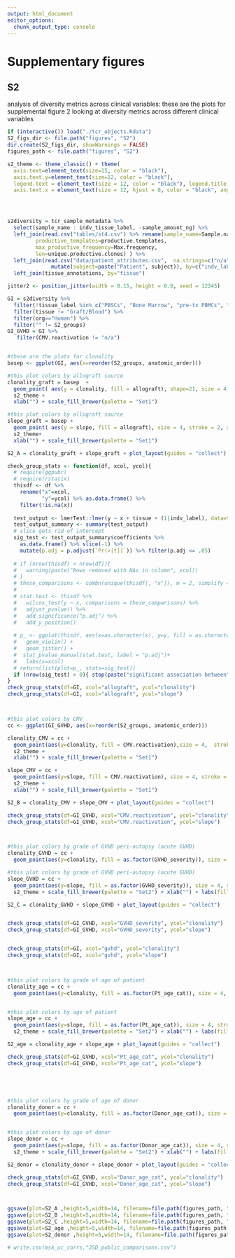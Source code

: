 ```yaml
---
output: html_document
editor_options: 
  chunk_output_type: console
---
```


# Supplementary figures
## S2

analysis of diversity metrics across clinical variables: these are the plots for supplemental figure 2 looking at diversity metrics across different clinical variables

```R
if (interactive()) load("./tcr_objects.Rdata")
S2_figs_dir <- file.path("figures", "S2")
dir.create(S2_figs_dir, showWarnings = FALSE)
figures_path <- file.path("figures", "S2")

s2_theme <- theme_classic() + theme(
  axis.text=element_text(size=15, color = "black"),
  axis.text.y=element_text(size=12, color = "black"),
  legend.text = element_text(size = 12, color = "black"), legend.title = element_text(size = 15, color = "black"), axis.title = element_text(size = 15, color = "black", face = "bold"),
  axis.text.x = element_text(size = 12, hjust = 0, color = "black", angle = -30))




s2diversity = tcr_sample_metadata %>% 
  select(sample_name : indv_tissue_label, -sample_amount_ng) %>% 
  left_join(read.csv("tables/st4.csv") %>% rename(sample_name=Sample.name,
         productive_templates=productive.templates,
         max_productive_frequency=Max.frequency,
         len=unique.productive.clones) ) %>%
  left_join(read.csv("data/patient_attributes.csv",  na.strings=c("n/a")) %>%
              mutate(subject=paste("Patient", subject)), by=c("indv_label" = "subject")) %>%
  left_join(tissue_annotations, by="tissue")

jitter2 <- position_jitter(width = 0.15, height = 0.0, seed = 12345)

GI = s2diversity %>%
  filter(!tissue_label %in% c("PBSCs", "Bone Marrow", "pre-tx PBMCs", "Heart", "Kidney", "mLN")) %>%
  filter(tissue != "Graft/Blood") %>% 
  filter(org=="Human") %>% 
  filter("" != S2_groups)
GI_GVHD = GI %>%
   filter(CMV.reactivation != "n/a")


#these are the plots for clonality
basep <- ggplot(GI, aes(x=reorder(S2_groups, anatomic_order)))

#this plot colors by allograft source
clonality_graft = basep  +
  geom_point( aes(y = clonality, fill = allograft), shape=21, size = 4, stroke = 2, alpha = .8, position = jitter2) +
  s2_theme +
  xlab("") + scale_fill_brewer(palette = "Set1")

#this plot colors by allograft source
slope_graft = basep + 
  geom_point( aes(y = slope, fill = allograft), size = 4, stroke = 2, alpha = .8, position = jitter2, shape=21) +
  s2_theme+
  xlab("") + scale_fill_brewer(palette = "Set1")

S2_A = clonality_graft + slope_graft + plot_layout(guides = "collect")

check_group_stats <- function(df, xcol, ycol){
  # require(ggpubr)
  # require(rstatix)
  thisdf <- df %>%
    rename("x"=xcol,
           "y"=ycol) %>% as.data.frame() %>% 
    filter(!is.na(x)) 
  
  test_output <- lmerTest::lmer(y ~ x + tissue + (1|indv_label), data=thisdf)
  test_output_summary <- summary(test_output)
  # slice gets rid of intercept
  sig_test <- test_output_summary$coefficients %>% 
    as.data.frame() %>% slice(-1) %>% 
    mutate(p.adj = p.adjust(`Pr(>|t|)`)) %>% filter(p.adj <= .05)
  
  # if (nrow(thisdf) < nrow(df)){
  #   warning(paste("Rows removed with NAs in column", xcol))
  # }
  # these_comparisons <- combn(unique(thisdf[, "x"]), m = 2, simplify = FALSE)
  # 
  # stat.test <- thisdf %>%
  #   wilcox_test(y ~ x, comparisons = these_comparisons) %>%
  #   adjust_pvalue() %>%
  #   add_significance("p.adj") %>% 
  #   add_y_position()
  
  # p_ <- ggplot(thisdf, aes(x=as.character(x), y=y, fill = as.character(x))) +
  #   geom_violin() + 
  #   geom_jitter() +
  #  stat_pvalue_manual(stat.test, label = "p.adj")+
  #   labs(x=xcol)
  # return(list(plot=p_, stats=sig_test))
  if (nrow(sig_test) > 0){ stop(paste("significant association between", xcol, "and", ycol, "found!"))}
}
check_group_stats(df=GI, xcol="allograft", ycol="clonality")
check_group_stats(df=GI, xcol="allograft", ycol="slope")



#this plot colors by CMV
cc <- ggplot(GI_GVHD, aes(x=reorder(S2_groups, anatomic_order)))

clonality_CMV = cc + 
  geom_point(aes(y=clonality, fill = CMV.reactivation),size = 4,  stroke = 2, alpha = .8, position = jitter2, shape=21) +
  s2_theme +
  xlab("") + scale_fill_brewer(palette = "Set1")

slope_CMV = cc + 
  geom_point(aes(y=slope, fill = CMV.reactivation), size = 4, stroke = 2, alpha = .8, position = jitter2, shape=21) +
  s2_theme +
  xlab("") + scale_fill_brewer(palette = "Set1")

S2_B = clonality_CMV + slope_CMV + plot_layout(guides = "collect")

check_group_stats(df=GI_GVHD, xcol="CMV.reactivation", ycol="clonality")
check_group_stats(df=GI_GVHD, xcol="CMV.reactivation", ycol="slope")



#this plot colors by grade of GVHD peri-autopsy (acute GVHD)
clonality_GVHD = cc + 
  geom_point(aes(y=clonality, fill = as.factor(GVHD_severity)), size = 4, stroke = 2, alpha = .8, position = jitter2, shape=21) + s2_theme + labs(fill="GVHD \nseverity") + xlab("") + scale_fill_brewer(palette = "Set2")

#this plot colors by grade of GVHD peri-autopsy (acute GVHD)
slope_GVHD = cc + 
  geom_point(aes(y=slope, fill = as.factor(GVHD_severity)), size = 4, stroke = 2, alpha = .8, position = jitter2, shape=21) +
  s2_theme + scale_fill_brewer(palette = "Set2") + xlab("") + labs(fill="GVHD \nseverity")

S2_C = clonality_GVHD + slope_GVHD + plot_layout(guides = "collect")


check_group_stats(df=GI_GVHD, xcol="GVHD_severity", ycol="clonality")
check_group_stats(df=GI_GVHD, xcol="GVHD_severity", ycol="slope")


check_group_stats(df=GI, xcol="gvhd", ycol="clonality")
check_group_stats(df=GI, xcol="gvhd", ycol="slope")



#this plot colors by grade of age of patient
clonality_age = cc + 
  geom_point(aes(y=clonality, fill = as.factor(Pt_age_cat)), size = 4, stroke = 2, alpha = .8, position = jitter2, shape=21) + s2_theme + labs(fill="Pt_age_cat") + xlab("") + scale_fill_brewer(palette = "Set2")


#this plot colors by age of patient
slope_age = cc + 
  geom_point(aes(y=slope, fill = as.factor(Pt_age_cat)), size = 4, stroke = 2, alpha = .8, position = jitter2, shape=21) +
  s2_theme + scale_fill_brewer(palette = "Set2") + xlab("") + labs(fill="Pt_age_cat")

S2_age = clonality_age + slope_age + plot_layout(guides = "collect")

check_group_stats(df=GI_GVHD, xcol="Pt_age_cat", ycol="clonality")
check_group_stats(df=GI_GVHD, xcol="Pt_age_cat", ycol="slope")





#this plot colors by grade of age of donor
clonality_donor = cc + 
  geom_point(aes(y=clonality, fill = as.factor(Donor_age_cat)), size = 4, stroke = 2, alpha = .8, position = jitter2, shape=21) + s2_theme + labs(fill="Donor_age_cat") + xlab("") + scale_fill_brewer(palette = "Set2")


#this plot colors by age of donor
slope_donor = cc + 
  geom_point(aes(y=slope, fill = as.factor(Donor_age_cat)), size = 4, stroke = 2, alpha = .8, position = jitter2, shape=21) +
  s2_theme + scale_fill_brewer(palette = "Set2") + xlab("") + labs(fill="Donor_age_cat")

S2_donor = clonality_donor + slope_donor + plot_layout(guides = "collect")

check_group_stats(df=GI_GVHD, xcol="Donor_age_cat", ycol="clonality")
check_group_stats(df=GI_GVHD, xcol="Donor_age_cat", ycol="slope")



ggsave(plot=S2_A ,height=5,width=14, filename=file.path(figures_path, "S2A_by_graft.pdf"))
ggsave(plot=S2_B ,height=5,width=14, filename=file.path(figures_path, "S2B_by_CMV.pdf"))
ggsave(plot=S2_C ,height=5,width=14, filename=file.path(figures_path, "S2C_by_GVHD.pdf"))
ggsave(plot=S2_age ,height=5,width=14, filename=file.path(figures_path, "S2D_by_pt_age.pdf"))
ggsave(plot=S2_donor ,height=5,width=14, filename=file.path(figures_path, "S2E_by_donor_age.pdf"))

# write.csv(msk_uc_corrs,"JSD_public_comparisons.csv")





```
